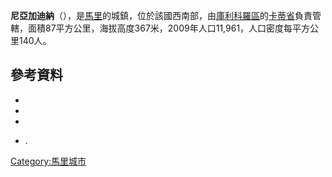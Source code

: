 '''尼亞加迪納'''（{{lang-fr|Niagadina}}），是[[馬里|馬里]]的城鎮，位於該國西南部，由[[庫利科羅區|庫利科羅區]]的[[卡蒂省|卡蒂省]]負責管轄，面積87平方公里，海拔高度367米，2009年人口11,961，人口密度每平方公里140人。

==參考資料==
*{{citation | contribution= Common and Fundamental Operational Datasets Registry: Mali | publisher= United Nations Office for the Coordination of Humanitarian Affairs | url= http://cod.humanitarianresponse.info/country-region/mali | deadurl= yes | archiveurl= https://web.archive.org/web/20121214211137/http://cod.humanitarianresponse.info/country-region/Mali | archivedate= 2012-12-14 }}
*{{citation | url=http://instat.gov.ml/documentation/koulikoro.pdf | publisher=République de Mali: Institut National de la Statistique | title=Resultats Recensement Général de la Population et de l’Habitat 2009 (Région de Koulikoro) | language=fr | accessdate=2015-07-25 | archive-date=2012-08-09 | archive-url=https://www.webcitation.org/69n7lJmI7?url=http://instat.gov.ml/documentation/koulikoro.pdf | dead-url=no }}
*{{citation | title=Communes de la Région de Koulikoro | publisher=Ministère de l’administration territoriale et des collectivités locales, République du Mali | url=http://www.matcl.gov.ml/pdf/ComRegKoulikoro.pdf | language=fr | deadurl=yes | archiveurl=https://web.archive.org/web/20120309074136/http://www.matcl.gov.ml/pdf/ComRegKoulikoro.pdf | archivedate=2012-03-09 }}
*{{citation | title=Plan de Sécurité Alimentaire Commune Rurale de Niagadina 2008-2012 | publisher=Commissariat à la Sécurité Alimentaire, République du Mali, USAID-Mali | year=2008 | url=http://www.aec.msu.edu/fs2/mali_fd_strtgy/plans/koulikoro/kati/P_S_A_Niagadina.pdf | language=fr | deadurl=yes | archiveurl=https://web.archive.org/web/20120917012016/http://www.aec.msu.edu/fs2/mali_fd_strtgy/plans/koulikoro/kati/P_S_A_Niagadina.pdf | archivedate=2012年9月17日 | df= }}.

{{Coord|12|8|0|N|8|13|55|W|display=title}}

{{庫利科羅區}}

[[Category:馬里城市|Category:馬里城市]]


{{Mali-geo-stub}}